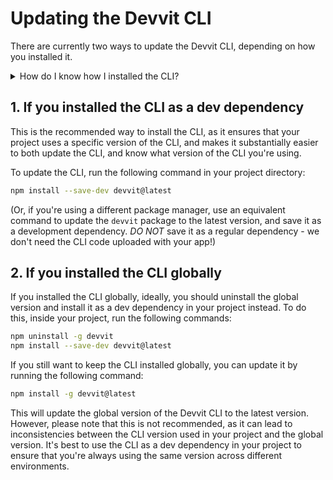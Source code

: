 <!--
Note: This document is referenced by URL in the CLI and Portal, and should always contain the latest
information on how users can update the CLI.
-->

# Updating the Devvit CLI

There are currently two ways to update the Devvit CLI, depending on how you installed it.

<details>
  <summary>How do I know how I installed the CLI?</summary>
  <div>
    The easiest way to check how you installed the CLI is to run this command in your terminal:

    ```bash
    npm list -g --depth=0
    ```

    If you see a line that starts with `devvit@`, it means you have the CLI installed globally. If
    not, you likely have it installed as a dev dependency in your project - you can check this by
    looking for `devvit` in your project's `package.json` file under the `devDependencies` section.
    (If you don't see it in either place, you may not have the CLI installed at all, in which case,
    you can follow the [quickstart guide](./quickstart) to install it.)
  </div>
</details>

## 1. If you installed the CLI as a dev dependency

This is the recommended way to install the CLI, as it ensures that your project uses a specific
version of the CLI, and makes it substantially easier to both update the CLI, and know what version
of the CLI you're using.

To update the CLI, run the following command in your project directory:

```bash
npm install --save-dev devvit@latest
```

(Or, if you're using a different package manager, use an equivalent command to update the `devvit`
package to the latest version, and save it as a development dependency. *DO NOT* save it as a
regular dependency - we don't need the CLI code uploaded with your app!)

## 2. If you installed the CLI globally

If you installed the CLI globally, ideally, you should uninstall the global version and install it
as a dev dependency in your project instead. To do this, inside your project, run the following
commands:

```bash
npm uninstall -g devvit
npm install --save-dev devvit@latest
```

If you still want to keep the CLI installed globally, you can update it by running the following
command:

```bash
npm install -g devvit@latest
```

This will update the global version of the Devvit CLI to the latest version. However, please note
that this is not recommended, as it can lead to inconsistencies between the CLI version used in
your project and the global version. It's best to use the CLI as a dev dependency in your project
to ensure that you're always using the same version across different environments.
